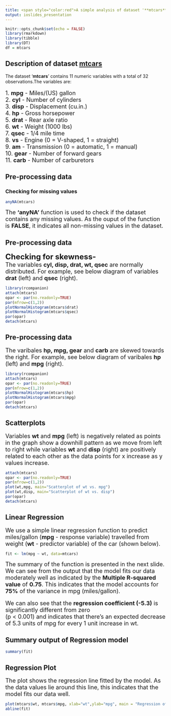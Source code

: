 ---
title: <span style="color:red">A simple analysis of dataset '**mtcars**'</span>
output: ioslides_presentation
---

```{r setup, include=FALSE}
knitr::opts_chunk$set(echo = FALSE)
library(rmarkdown)
library(tibble)
library(DT)
df = mtcars
```

## **Description of dataset [mtcars](https://stat.ethz.ch/R-manual/R-devel/library/datasets/html/00Index.html)**
The dataset '**mtcars**' contains 11 numeric variables with a total of 32 observations.The variables are: 
<br>
<br>
<font size="4">1. **mpg**  -	Miles/(US) gallon</font>
<br>
<font size="4">2. **cyl**  - Number of cylinders</font>
<br>
<font size="4">3. **disp** - Displacement (cu.in.)</font>
<br>
<font size="4">4. **hp**   - Gross horsepower</font>
<br>
<font size="4">5. **drat** - Rear axle ratio</font>
<br>
<font size="4">6. **wt**   - Weight (1000 lbs)</font>
<br>
<font size="4">7. **qsec** - 1/4 mile time</font>
<br>
<font size="4">8. **vs**   - Engine (0 = V-shaped, 1 = straight)</font>
<br>
<font size="4">9. **am**   - Transmission (0 = automatic, 1 = manual)</font>
<br>
<font size="4">10. **gear** - Number of forward gears</font>
<br>
<font size="4">11. **carb** - Number of carburetors</font>                   

## Pre-processing data

### **Checking for missing values**

```{r mtcars, echo = TRUE}
anyNA(mtcars)
```

<font size="4">The **'anyNA'** function is used to check if the dataset contains any missing values. As the ouput of the function is **FALSE**, it indicates all non-missing values in the dataset.</font>

## Pre-processing data

<font size="5">**Checking for skewness-**</font>
<br>
<font size="4">The variables **cyl, disp, drat, wt, qsec** are normally distributed. For example, see below diagram of variables **drat** (left) and **qsec** (right).</font>  
```{r}
library(rcompanion)
attach(mtcars)
opar <- par(no.readonly=TRUE)
par(mfrow=c(1,2))
plotNormalHistogram(mtcars$drat)
plotNormalHistogram(mtcars$qsec)
par(opar)
detach(mtcars)
```

## Pre-processing data

<font size="4">The varibales **hp, mpg, gear** and **carb** are skewed towards the right. For example, see below diagram of varibales **hp** (left) and **mpg** (right).</font> 

```{r}
library(rcompanion)
attach(mtcars)
opar <- par(no.readonly=TRUE)
par(mfrow=c(1,2))
plotNormalHistogram(mtcars$hp)
plotNormalHistogram(mtcars$mpg)
par(opar)
detach(mtcars)
```

## **Scatterplots**

<font size="4">Variables **wt** and **mpg** (left) is negatively related as points in the graph show a downhill pattern as we move from left to right while variables **wt** and **disp** (right) are positively related to each other as the data points for x increase as y values increase.</font> 
```{r}
attach(mtcars)
opar <- par(no.readonly=TRUE)
par(mfrow=c(1,2))
plot(wt,mpg, main="Scatterplot of wt vs. mpg")
plot(wt,disp, main="Scatterplot of wt vs. disp")
par(opar)
detach(mtcars)
```


## **Linear Regression**
<font size="4">We use a simple linear regression function to predict miles/gallon (**mpg** - response variable) travelled from weight (**wt** - predictor variable) of the car (shown below).</font>
```{r, echo = TRUE}
fit <- lm(mpg ~ wt, data=mtcars)
```
<font size="4">The summary of the function is presented in the next slide. We can see from the output that the model fits our data moderately well as indicated by the **Multiple R-squared value** of **0.75**.  This indicates that the model accounts for **75%** of the variance in mpg (miles/gallon).</font> 
<br>
<br>
<font size="4">We can also see that the **regression coefficient (-5.3)** is significantly different from zero
<br>
(p < 0.001) and indicates that there’s an expected decrease of 5.3 units of mpg for every 1 unit increase in wt.</font>

## Summary output of Regression model
```{r} 
summary(fit)
```


## Regression Plot
<font size="4">The plot shows the regression line fitted by the model. As the data values lie around this line, this indicates that the model fits our data well.</font> 

```{r}
plot(mtcars$wt, mtcars$mpg, xlab="wt",ylab="mpg", main = "Regression of Miles/Gallon (mpg) on Weight (wt)" )
abline(fit)
```

